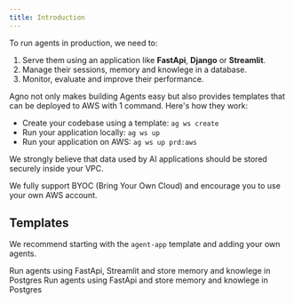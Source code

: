 ```yaml
---
title: Introduction
---
```


To run agents in production, we need to:
1. Serve them using an application like **FastApi**, **Django** or **Streamlit**.
2. Manage their sessions, memory and knowlege in a database.
3. Monitor, evaluate and improve their performance.

Agno not only makes building Agents easy but also provides templates that can be deployed to AWS with 1 command. Here's how they work:

- Create your codebase using a template: `ag ws create`
- Run your application locally: `ag ws up`
- Run your application on AWS: `ag ws up prd:aws`

<Note>
We strongly believe that data used by AI applications should be stored securely inside your VPC.

We fully support BYOC (Bring Your Own Cloud) and encourage you to use your own AWS account.
</Note>

## Templates

We recommend starting with the `agent-app` template and adding your own agents.

<CardGroup cols={2}>
  <Card title="Agent App" icon="books" href="/templates/agent-app/run-local">
    Run agents using FastApi, Streamlit and store memory and knowlege in Postgres
  </Card>
  <Card title="Agent Api" icon="bolt" href="/templates/agent-api/run-local">
    Run agents using FastApi and store memory and knowlege in Postgres
  </Card>
</CardGroup>
